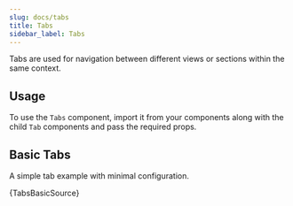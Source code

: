 ```yaml
---
slug: docs/tabs
title: Tabs
sidebar_label: Tabs
---
```


Tabs are used for navigation between different views or sections within the same context.

## Usage

To use the `Tabs` component, import it from your components along with the child `Tab` components and pass the required props.


## Basic Tabs

A simple tab example with minimal configuration.


<CodeSample>
    <TabsBasicDemo/>
</CodeSample>

<CodeBlock language="tsx">{TabsBasicSource}</CodeBlock>
